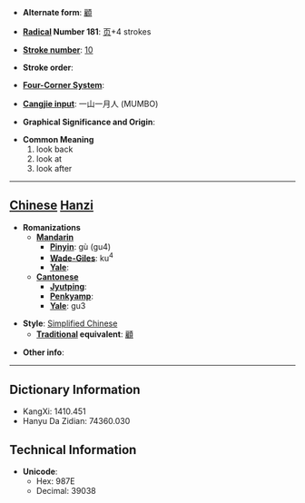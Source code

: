 * '''Alternate form''': [[顧]]

* '''[[Wiktionary:Chinese radical index| Radical]] Number 181''': [[Wiktionary:Chinese radical index 页|页]]+4 strokes

* '''[[Wiktionary:Chinese total strokes index|Stroke number]]''': [[Wiktionary:Chinese total strokes index 10|10]]

* '''Stroke order''': 

* '''[[Wiktionary:Chinese four corner index|Four-Corner System]]''': 

* '''[[Wiktionary:Chinese Cangjie index|Cangjie input]]''': 一山一月人 (MUMBO)

* '''Graphical Significance and Origin''': 

* '''Common Meaning'''
*#look back
*# look at
*# look after


----

== [[Chinese]] [[Hanzi]] ==

* '''Romanizations'''
** '''[[Mandarin]]'''
*** '''[[Pinyin]]''': gù (gu4)
*** '''[[Wade-Giles]]''': ku<sup>4</sup>
*** '''[[Yale]]''': 
** '''[[Cantonese]]'''
*** '''[[Jyutping]]''':
*** '''[[Penkyamp]]''': 
*** '''[[Yale]]''': gu3

* '''Style''': [[Simplified Chinese]] 
** '''[[Traditional Chinese|Traditional]] equivalent''': [[顧]]

* '''Other info''': 

----

== Dictionary Information ==

* KangXi: 1410.451
* Hanyu Da Zidian: 74360.030

== Technical Information ==

* '''Unicode''':
** Hex: 987E
** Decimal: 39038